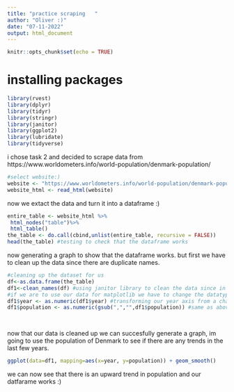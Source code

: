 ---
title: "practice scraping	"
author: "Oliver :)"
date: "07-11-2022"
output: html_document
---

```{r setup, include=FALSE}
knitr::opts_chunk$set(echo = TRUE)
```



# installing packages

```{r libraries, warning=FALSE, message=FALSE}
library(rvest)
library(dplyr)
library(tidyr)
library(stringr)
library(janitor)
library(ggplot2)
library(lubridate)
library(tidyverse)
```


i chose task 2 and decided to scrape data from https://www.worldometers.info/world-population/denmark-population/ 


```{r website} 
#select website:)
website <- "https://www.worldometers.info/world-population/denmark-population/"
website_html <- read_html(website)
```

now we extact the data and turn it into a dataframe :)
```{r}
entire_table <- website_html %>% 
 html_nodes("table")%>%
 html_table()  
the_table <- do.call(cbind,unlist(entire_table, recursive = FALSE)) 
head(the_table) #testing to check that the dataframe works
```

now generating a graph to show that the dataframe works.
but first we have to clean up the data since there are duplicate names.
```{r df}
#cleaning up the dataset for us
df<-as.data.frame(the_table)
df1<-clean_names(df) #using janitor library to clean the data since in our dataset we have multiple cases of bad naming
#if we are to use our data for matplotlib we have to change the datatype
df1$year <- as.numeric(df1$year) #transforming our year axis from a character to numeric
df1$population <- as.numeric(gsub(",","",df1$population)) #same as above but also removing the "," that are used since it bugs out the purpose of our next thing

	
```

now that our data is cleaned up we can succesfully generate a graph, im going to use the population of Denmark to see if there are any trends in the last few years.
```{r fleet_table, echo=TRUE, include=TRUE}
ggplot(data=df1, mapping=aes(x=year, y=population)) + geom_smooth()

```
we can now see that there is an upward trend in population and our datfarame works :)
